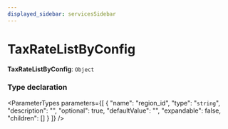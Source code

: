 ```yaml
---
displayed_sidebar: servicesSidebar
---
```



# TaxRateListByConfig

 **TaxRateListByConfig**: `Object`

### Type declaration

<ParameterTypes parameters={[
  {
    "name": "region_id",
    "type": "`string`",
    "description": "",
    "optional": true,
    "defaultValue": "",
    "expandable": false,
    "children": []
  }
]} />
